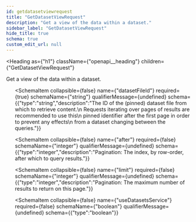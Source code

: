 ```yaml
---
id: getdatasetviewrequest
title: "GetDatasetViewRequest"
description: "Get a view of the data within a dataset."
sidebar_label: "GetDatasetViewRequest"
hide_title: true
schema: true
custom_edit_url: null
---
```



<Heading
  as={"h1"}
  className={"openapi__heading"}
  children={"GetDatasetViewRequest"}
>
</Heading>



Get a view of the data within a dataset.

<ul>
  <SchemaItem
    collapsible={false}
    name={"datasetId"}
    required={true}
    schemaName={"string"}
    qualifierMessage={undefined}
    schema={{"type":"string","description":"The ID of the dataset from which to retrieve content. When specified,\n gets data from the current file in the dataset."}}
  >
    
  </SchemaItem><SchemaItem
    collapsible={false}
    name={"datasetFileId"}
    required={true}
    schemaName={"string"}
    qualifierMessage={undefined}
    schema={{"type":"string","description":"The ID of the (pinned) dataset file from which to retrieve content.\n Requests iterating over pages of results are recommended to use this\n pinned identifier after the first page in order to prevent any effects\n from a dataset changing between the queries."}}
  >
    
  </SchemaItem><SchemaItem
    collapsible={false}
    name={"after"}
    required={false}
    schemaName={"integer"}
    qualifierMessage={undefined}
    schema={{"type":"integer","description":"Pagination: The index, by row-order, after which to query results."}}
  >
    
  </SchemaItem><SchemaItem
    collapsible={false}
    name={"limit"}
    required={false}
    schemaName={"integer"}
    qualifierMessage={undefined}
    schema={{"type":"integer","description":"Pagination: The maximum number of results to return on this page."}}
  >
    
  </SchemaItem><SchemaItem
    collapsible={false}
    name={"useDatasetsService"}
    required={false}
    schemaName={"boolean"}
    qualifierMessage={undefined}
    schema={{"type":"boolean"}}
  >
    
  </SchemaItem>
</ul>
            